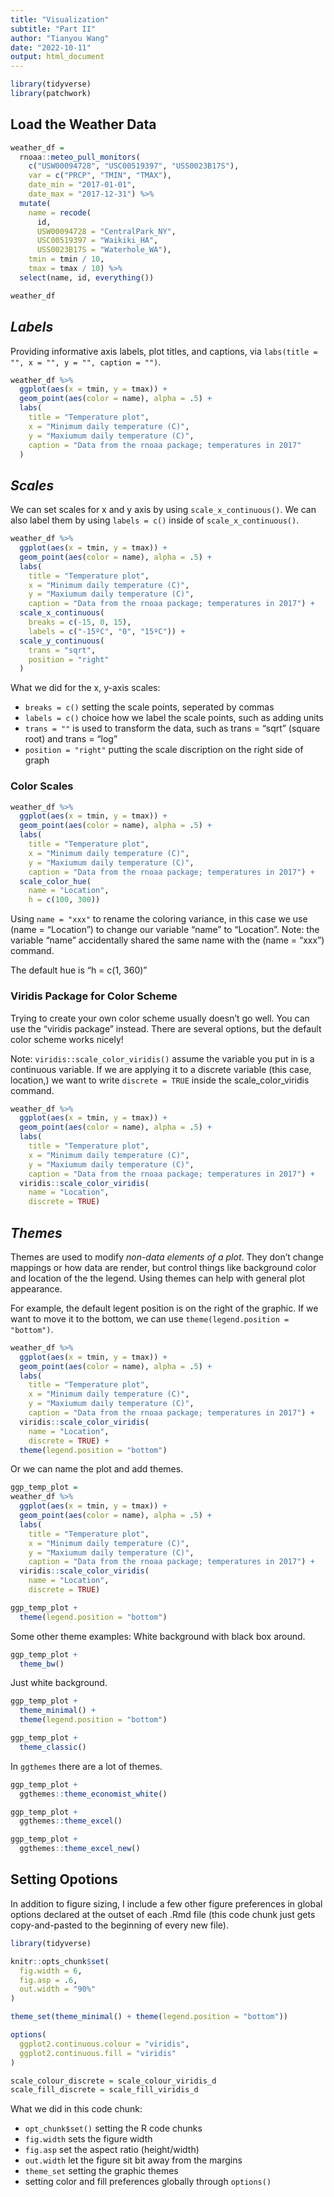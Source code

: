 ```yaml
---
title: "Visualization"
subtitle: "Part II"
author: "Tianyou Wang"
date: "2022-10-11"
output: html_document
---
```


```r
library(tidyverse)
library(patchwork)
```

## Load the Weather Data

```r
weather_df = 
  rnoaa::meteo_pull_monitors(
    c("USW00094728", "USC00519397", "USS0023B17S"),
    var = c("PRCP", "TMIN", "TMAX"), 
    date_min = "2017-01-01",
    date_max = "2017-12-31") %>%
  mutate(
    name = recode(
      id, 
      USW00094728 = "CentralPark_NY", 
      USC00519397 = "Waikiki_HA",
      USS0023B17S = "Waterhole_WA"),
    tmin = tmin / 10,
    tmax = tmax / 10) %>%
  select(name, id, everything())

weather_df
```



## *Labels*

Providing informative axis labels, plot titles, and captions, via `labs(title = "", x = "", y = "", caption = "")`.
```r
weather_df %>% 
  ggplot(aes(x = tmin, y = tmax)) + 
  geom_point(aes(color = name), alpha = .5) + 
  labs(
    title = "Temperature plot",
    x = "Minimum daily temperature (C)",
    y = "Maxiumum daily temperature (C)",
    caption = "Data from the rnoaa package; temperatures in 2017"
  )
```



## *Scales*
We can set scales for x and y axis by using `scale_x_continuous()`. We can also label them by using `labels = c()` inside of `scale_x_continuous()`.

```r
weather_df %>% 
  ggplot(aes(x = tmin, y = tmax)) + 
  geom_point(aes(color = name), alpha = .5) + 
  labs(
    title = "Temperature plot",
    x = "Minimum daily temperature (C)",
    y = "Maxiumum daily temperature (C)",
    caption = "Data from the rnoaa package; temperatures in 2017") + 
  scale_x_continuous(
    breaks = c(-15, 0, 15), 
    labels = c("-15ºC", "0", "15ºC")) +
  scale_y_continuous(
    trans = "sqrt",
    position = "right"
  )
```

What we did for the x, y-axis scales:

- `breaks = c()` setting the scale points, seperated by commas
- `labels = c()` choice how we label the scale points, such as adding units
- `trans = ""` is used to transform the data, such as trans = "sqrt" (square root) and trans = "log"
- `position = "right"` putting the scale discription on the right side of graph



### Color Scales
```r
weather_df %>% 
  ggplot(aes(x = tmin, y = tmax)) + 
  geom_point(aes(color = name), alpha = .5) + 
  labs(
    title = "Temperature plot",
    x = "Minimum daily temperature (C)",
    y = "Maxiumum daily temperature (C)",
    caption = "Data from the rnoaa package; temperatures in 2017") + 
  scale_color_hue(
    name = "Location",
    h = c(100, 300))
```

Using `name = "xxx"` to rename the coloring variance, in this case we use 
(name = "Location") to change our variable "name" to "Location". Note: the variable "name" accidentally shared the same name with the (name = "xxx") command.

The default hue is "h = c(1, 360)"



### Viridis Package for Color Scheme
Trying to create your own color scheme usually doesn’t go well. You can use the "viridis package" instead. There are several options, but the default color scheme works nicely!

Note: `viridis::scale_color_viridis()` assume the variable you put in is a continuous variable. If we are applying it to a discrete variable (this case, location,) we want to write `discrete = TRUE` inside the scale_color_viridis command.

```r
weather_df %>% 
  ggplot(aes(x = tmin, y = tmax)) + 
  geom_point(aes(color = name), alpha = .5) + 
  labs(
    title = "Temperature plot",
    x = "Minimum daily temperature (C)",
    y = "Maxiumum daily temperature (C)",
    caption = "Data from the rnoaa package; temperatures in 2017") + 
  viridis::scale_color_viridis(
    name = "Location",
    discrete = TRUE)
```





## *Themes*
Themes are used to modify *non-data elements of a plot*. They don’t change mappings or how data are render, but control things like background color and location of the the legend. Using themes can help with general plot appearance.

For example, the default legent position is on the right of the graphic. If we want to move it to the bottom, we can use `theme(legend.position = "bottom")`.

```r
weather_df %>% 
  ggplot(aes(x = tmin, y = tmax)) + 
  geom_point(aes(color = name), alpha = .5) + 
  labs(
    title = "Temperature plot",
    x = "Minimum daily temperature (C)",
    y = "Maxiumum daily temperature (C)",
    caption = "Data from the rnoaa package; temperatures in 2017") + 
  viridis::scale_color_viridis(
    name = "Location",
    discrete = TRUE) +
  theme(legend.position = "bottom")
```



Or we can name the plot and add themes.
```r
ggp_temp_plot =
weather_df %>% 
  ggplot(aes(x = tmin, y = tmax)) + 
  geom_point(aes(color = name), alpha = .5) + 
  labs(
    title = "Temperature plot",
    x = "Minimum daily temperature (C)",
    y = "Maxiumum daily temperature (C)",
    caption = "Data from the rnoaa package; temperatures in 2017") + 
  viridis::scale_color_viridis(
    name = "Location",
    discrete = TRUE)
```

```r
ggp_temp_plot + 
  theme(legend.position = "bottom")
```



Some other theme examples:
White background with black box around.
```r
ggp_temp_plot + 
  theme_bw()
```


Just white background.
```r
ggp_temp_plot + 
  theme_minimal() +
  theme(legend.position = "bottom")

```


```r
ggp_temp_plot + 
  theme_classic()
```

In `ggthemes` there are a lot of themes.
```r
ggp_temp_plot + 
  ggthemes::theme_economist_white()
```


```r
ggp_temp_plot + 
  ggthemes::theme_excel()
```


```r
ggp_temp_plot + 
  ggthemes::theme_excel_new()
```





## Setting Opotions

In addition to figure sizing, I include a few other figure preferences in global options declared at the outset of each .Rmd file (this code chunk just gets copy-and-pasted to the beginning of every new file).

```r
library(tidyverse)

knitr::opts_chunk$set(
  fig.width = 6,
  fig.asp = .6,
  out.width = "90%"
)

theme_set(theme_minimal() + theme(legend.position = "bottom"))

options(
  ggplot2.continuous.colour = "viridis",
  ggplot2.continuous.fill = "viridis"
)

scale_colour_discrete = scale_colour_viridis_d
scale_fill_discrete = scale_fill_viridis_d
```

What we did in this code chunk:

- `opt_chunk$set()` setting the R code chunks
- `fig.width` sets the figure width
- `fig.asp` set the aspect ratio (height/width)
- `out.width` let the figure sit bit away from the margins
- `theme_set` setting the graphic themes
- setting color and fill preferences globally through `options()`



